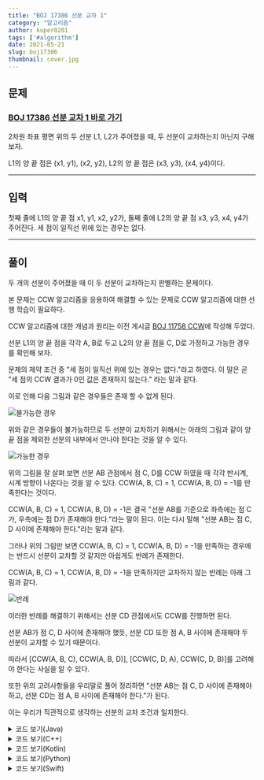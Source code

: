 ---
title: "BOJ 17386 선분 교차 1"
category: "알고리즘"
author: kuper0201
tags: ['#algorithm']
date: 2021-05-21
slug: boj17386
thumbnail: cover.jpg
---


## 문제

### <a href="https://boj.kr/17386" target="_blank">BOJ 17386 선분 교차 1 바로 가기</a>

2차원 좌표 평면 위의 두 선분 L1, L2가 주어졌을 때, 두 선분이 교차하는지 아닌지 구해보자.

L1의 양 끝 점은 (x1, y1), (x2, y2), L2의 양 끝 점은 (x3, y3), (x4, y4)이다.

---

## 입력

첫째 줄에 L1의 양 끝 점 x1, y1, x2, y2가, 둘째 줄에 L2의 양 끝 점 x3, y3, x4, y4가 주어진다. 세 점이 일직선 위에 있는 경우는 없다.

---

## 풀이

두 개의 선분이 주어졌을 때 이 두 선분이 교차하는지 판별하는 문제이다.

본 문제는 CCW 알고리즘을 응용하여 해결할 수 있는 문제로 CCW 알고리즘에 대한 선행 학습이 필요하다.

CCW 알고리즘에 대한 개념과 원리는 이전 게시글 <a href="https://boj.kr/11758" target="_blank">BOJ 11758 CCW</a>에 작성해 두었다.

선분 L1의 양 끝 점을 각각 A, B로 두고 L2의 양 끝 점을 C, D로 가정하고 가능한 경우를 확인해 보자.

문제의 제약 조건 중 "세 점이 일직선 위에 있는 경우는 없다."라고 하였다.
이 말은 곧 "세 점의 CCW 결과가 0인 값은 존재하지 않는다." 라는 말과 같다.

이로 인해 다음 그림과 같은 경우들은 존재 할 수 없게 된다.

![불가능한 경우](./images/cant.jpg)

위와 같은 경우들이 불가능하므로 두 선분이 교차하기 위해서는 아래의 그림과 같이 양 끝 점을 제외한 선분의 내부에서 만나야 한다는 것을 알 수 있다.

![가능한 경우](./images/can.jpg)

위의 그림을 잘 살펴 보면 선분 AB 관점에서 점 C, D를 CCW 하였을 때 각각 반시계, 시계 방향이 나온다는 것을 알 수 있다.
CCW(A, B, C) = 1, CCW(A, B, D) = -1를 만족한다는 것이다.

CCW(A, B, C) = 1, CCW(A, B, D) = -1은 결국 "선분 AB를 기준으로 좌측에는 점 C가, 우측에는 점 D가 존재해야 한다."라는 말이 된다.
이는 다시 말해 "선분 AB는 점 C, D 사이에 존재해야 한다."라는 말과 같다.

그러나 위의 그림만 보면 CCW(A, B, C) = 1, CCW(A, B, D) = -1을 만족하는 경우에는 반드시 선분이 교차할 것 같지만 아쉽게도 반례가 존재한다.

 CCW(A, B, C) = 1, CCW(A, B, D) = -1을 만족하지만 교차하지 않는 반례는 아래 그림과 같다.

![반례](./images/except.jpg)

이러한 반례를 해결하기 위해서는 선분 CD 관점에서도 CCW를 진행하면 된다.

선분 AB가 점 C, D 사이에 존재해야 했듯, 선분 CD 또한 점 A, B 사이에 존재해야 두 선분이 교차할 수 있기 때문이다.

따라서 [CCW(A, B, C), CCW(A, B, D)], [CCW(C, D, A), CCW(C, D, B)]를 고려해야 한다는 사실을 알 수 있다.

또한 위의 고려사항들을 우리말로 풀어 정리하면 "선분 AB는 점 C, D 사이에 존재해야 하고, 선분 CD는 점 A, B 사이에 존재해야 한다."가 된다.

이는 우리가 직관적으로 생각하는 선분의 교차 조건과 일치한다.

<details markdown="1">
<summary>코드 보기(Java)</summary>

```javascript
import java.io.*;

public class Main {
    // 하나의 점을 저장하기 위한 클래스
    static class Point {
        long x, y;

        public Point(long x, long y) {
            this.x = x;
            this.y = y;
        }
    }

    public static void main(String[] args) throws Exception {
        BufferedReader br = new BufferedReader(new InputStreamReader(System.in));

        // 2개 선분의 시작점과 끝점을 입력받음
        Point[] points = new Point[4];
        for(int i = 0; i < 4; i += 2) {
            String[] info = br.readLine().split(" ");
            points[i] = new Point(Long.parseLong(info[0]), Long.parseLong(info[1]));
            points[i + 1] = new Point(Long.parseLong(info[2]), Long.parseLong(info[3]));
        }

        // 선분 AB와 점 C, D를 CCW
        int abc = CCW(points[0], points[1], points[2]);
        int abd = CCW(points[0], points[1], points[3]);

        // 선분 CD와 점 A, B를 CCW
        int cda = CCW(points[2], points[3], points[0]);
        int cdb = CCW(points[2], points[3], points[1]);

        // CCW의 결과가 {양수, 음수}이므로 곱하면 음수가 되어야 함
        if(abc * abd < 0 && cda * cdb < 0) System.out.println("1");
        else System.out.println("0");
    }

    // CCW 알고리즘 구현(수가 커질 수 있으므로 long을 이용함)
    static int CCW(Point p1, Point p2, Point p3) {
        long S = p1.x * p2.y + p2.x * p3.y + p3.x * p1.y;
        S -= p1.y * p2.x + p2.y * p3.x + p3.y * p1.x;

        if(S < 0) return 1;
        return -1;
    }
}
```
</details>

<details markdown="1">
<summary>코드 보기(C++)</summary>

```cpp
#include <iostream>

#define fastio ios_base::sync_with_stdio(false); cin.tie(nullptr); cout.tie(nullptr)
#define endl '\n'

using namespace std;
typedef pair<long, long> point;

// CCW 알고리즘 구현(수가 커질 수 있으므로 long을 이용함)
int CCW(point p1, point p2, point p3) {
    long S = p1.first * p2.second + p2.first * p3.second + p3.first * p1.second;
    S -= p1.second * p2.first + p2.second * p3.first + p3.second * p1.first;
    
    if(S < 0) return 1;
    return -1;
}

int main() {
    fastio;
    
    // 2개 선분의 시작점과 끝점을 입력받음
    point points[4];
    for(int i = 0; i < 4; i += 2) {
        long x1, y1, x2, y2;
        cin >> x1 >> y1 >> x2 >> y2;
        points[i] = point(x1, y1);
        points[i + 1] = point(x2, y2);
    }

    // 선분 AB와 점 C, D를 CCW
    int abc = CCW(points[0], points[1], points[2]);
    int abd = CCW(points[0], points[1], points[3]);

    // 선분 CD와 점 A, B를 CCW
    int cda = CCW(points[2], points[3], points[0]);
    int cdb = CCW(points[2], points[3], points[1]);

    // CCW의 결과가 {양수, 음수}이므로 곱하면 음수가 되어야 함
    if(abc * abd < 0 && cda * cdb < 0) cout << "1" << endl;
    else cout << "0" << endl;
    
    return 0;
}
```
</details>

<details markdown="1">
<summary>코드 보기(Kotlin)</summary>

```javascript
import java.util.*;

// 하나의 점을 저장하기 위한 클래스
class Point(x: Long, y: Long) {
    var x = x
    var y = y
}

// CCW 알고리즘 구현(수가 커질 수 있으므로 long을 이용함)
fun CCW(p1: Point, p2: Point, p3: Point): Int {
    var S = p1.x * p2.y + p2.x * p3.y + p3.x * p1.y
    S = S - (p1.y * p2.x + p2.y * p3.x + p3.y * p1.x)
    
    if (S < 0) return 1
    return -1
}

fun main(args: Array<String>) {
    // 2개 선분의 시작점과 끝점을 입력받음
    var points = ArrayList<Point>()
    for(i in 0 until 2) {
        var info = readLine()!!.split(" ")
        points += Point(info[0].toLong(), info[1].toLong());
        points += Point(info[2].toLong(), info[3].toLong());
    }

    // 선분 AB와 점 C, D를 CCW
    var abc = CCW(points[0], points[1], points[2]);
    var abd = CCW(points[0], points[1], points[3]);

    // 선분 CD와 점 A, B를 CCW
    var cda = CCW(points[2], points[3], points[0]);
    var cdb = CCW(points[2], points[3], points[1]);

    // CCW의 결과가 {양수, 음수}이므로 곱하면 음수가 되어야 함
    if(abc * abd < 0 && cda * cdb < 0) println("1");
    else println("0");
}
```
</details>

<details markdown="1">
<summary>코드 보기(Python)</summary>

```python
from sys import stdin

# 하나의 점을 저장하기 위한 클래스
class Point:
    def __init__(self, x, y):
        self.x = x
        self.y = y

# CCW 알고리즘 구현
def CCW(p1, p2, p3):
    S = p1.x * p2.y + p2.x * p3.y + p3.x * p1.y
    S -= p1.y * p2.x + p2.y * p3.x + p3.y * p1.x
    
    if S < 0:
        return 1
    return -1

def main():
    # 2개 선분의 시작점과 끝점을 입력받음
    points = []
    for i in range(2):
        info = stdin.readline().split(' ')
        points.append(Point(int(info[0]), int(info[1])))
        points.append(Point(int(info[2]), int(info[3])))

    # 선분 AB와 점 C, D를 CCW
    abc = CCW(points[0], points[1], points[2])
    abd = CCW(points[0], points[1], points[3])

    # 선분 CD와 점 A, B를 CCW
    cda = CCW(points[2], points[3], points[0])
    cdb = CCW(points[2], points[3], points[1])

    # CCW의 결과가 {양수, 음수}이므로 곱하면 음수가 되어야 함
    if abc * abd < 0 and cda * cdb < 0:
        print("1")
    else:
        print("0")
        
if __name__ == "__main__":
    main()
```
</details>

<details markdown="1">
<summary>코드 보기(Swift)</summary>

```cpp
import Foundation

// 하나의 점을 저장하기 위한 클래스
class Point {
    var x: Int
    var y: Int
    
    init(x: Int, y: Int) {
        self.x = x
        self.y = y
    }
}

// CCW 알고리즘 구현
func CCW(p1: Point, p2: Point, p3: Point)-> Int {
    var S = p1.x * p2.y + p2.x * p3.y + p3.x * p1.y
    S = S - (p1.y * p2.x + p2.y * p3.x + p3.y * p1.x)
    
    if S < 0 {
        return 1
    }
    
    return -1
}

func main() {
    // 2개 선분의 시작점과 끝점을 입력받음
    var points = Array<Point>()
    for i in 0..<2 {
        var info = readLine()!.split(separator: " ")
        points.append(Point(x: Int(info[0])!, y: Int(info[1])!))
        points.append(Point(x: Int(info[2])!, y: Int(info[3])!))
    }
    
    // 선분 AB와 점 C, D를 CCW
    var abc = CCW(p1: points[0], p2: points[1], p3: points[2])
    var abd = CCW(p1: points[0], p2: points[1], p3: points[3])

    // 선분 CD와 점 A, B를 CCW
    var cda = CCW(p1: points[2], p2: points[3], p3: points[0])
    var cdb = CCW(p1: points[2], p2: points[3], p3: points[1])
    
    // CCW의 결과가 {양수, 음수}이므로 곱하면 음수가 되어야 함
    if abc * abd < 0 && cda * cdb < 0 {
        print("1")
    } else {
        print("0")
    }
}

main()
```
</details>